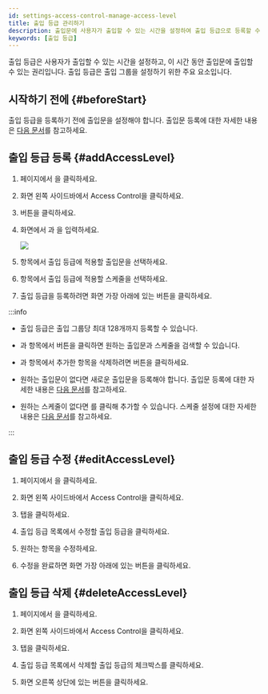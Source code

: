 ```yaml
---
id: settings-access-control-manage-access-level
title: 출입 등급 관리하기
description: 출입문에 사용자가 출입할 수 있는 시간을 설정하여 출입 등급으로 등록할 수 있습니다.
keywords: [출입 등급]
---
```


출입 등급은 사용자가 출입할 수 있는 시간을 설정하고, 이 시간 동안 출입문에 출입할 수 있는 권리입니다. 출입 등급은 출입 그룹을 설정하기 위한 주요 요소입니다.

## 시작하기 전에 {#beforeStart}

출입 등급을 등록하기 전에 출입문을 설정해야 합니다. 출입문 등록에 대한 자세한 내용은 [다음 문서](settings-door-add)를 참고하세요.

## 출입 등급 등록 {#addAccessLevel}

1. <Cmd sid='shell.header.launcher' /> 페이지에서 <Cmd sid='shell.header.setting' />을 클릭하세요.

1. 화면 왼쪽 사이드바에서 <Cmd>Access Control</Cmd>을 클릭하세요.

1. <Cmd sid='button.func.addAccessLevel' product='2' /> 버튼을 클릭하세요.

1. <Cmd sid='accessGroup.addNewAccessLevel' product='2' /> 화면에서 <Cmd sid='common.name' product='2' />과 <Cmd sid='common.description' product='2' />을 입력하세요.

    <Image src='/img/biostarx-settings-add-access-level.png' />

1. <Cmd sid='common.door' product='2' /> 항목에서 출입 등급에 적용할 출입문을 선택하세요.

1. <Cmd sid='common.schedule' product='2' /> 항목에서 출입 등급에 적용할 스케줄을 선택하세요.

1. 출입 등급을 등록하려면 화면 가장 아래에 있는 <Cmd sid='button.apply' product='2' /> 버튼을 클릭하세요.

:::info

* 출입 등급은 출입 그룹당 최대 128개까지 등록할 수 있습니다.

* <Cmd sid='common.door' product='2' />과 <Cmd sid='common.schedule' product='2' /> 항목에서 <IcSearch /> 버튼을 클릭하면 원하는 출입문과 스케줄을 검색할 수 있습니다.

* <Cmd sid='common.door' product='2' />과 <Cmd sid='common.schedule' product='2' /> 항목에서 추가한 항목을 삭제하려면 <IcTrash2 /> 버튼을 클릭하세요.

* 원하는 출입문이 없다면 새로운 출입문을 등록해야 합니다. 출입문 등록에 대한 자세한 내용은 [다음 문서](settings-door-add)를 참고하세요.

* 원하는 스케줄이 없다면 <Cmd sid='button.plusAddSchedule' product='2' />를 클릭해 추가할 수 있습니다. 스케줄 설정에 대한 자세한 내용은 [다음 문서](#)를 참고하세요.

:::


## 출입 등급 수정 {#editAccessLevel}

1. <Cmd sid='shell.header.launcher' /> 페이지에서 <Cmd sid='shell.header.setting' />을 클릭하세요.

1. 화면 왼쪽 사이드바에서 <Cmd>Access Control</Cmd>을 클릭하세요.

1. <Cmd sid='access_control.tab.access_level' product='2' /> 탭을 클릭하세요.

1. 출입 등급 목록에서 수정할 출입 등급을 클릭하세요.

1. 원하는 항목을 수정하세요.

1. 수정을 완료하면 화면 가장 아래에 있는 <Cmd sid='button.apply' product='2' /> 버튼을 클릭하세요.


## 출입 등급 삭제 {#deleteAccessLevel}

1. <Cmd sid='shell.header.launcher' /> 페이지에서 <Cmd sid='shell.header.setting' />을 클릭하세요.

1. 화면 왼쪽 사이드바에서 <Cmd>Access Control</Cmd>을 클릭하세요.

1. <Cmd sid='access_control.tab.access_level' product='2' /> 탭을 클릭하세요.

1. 출입 등급 목록에서 삭제할 출입 등급의 체크박스를 클릭하세요.

1. 화면 오른쪽 상단에 있는 <Cmd sid='button.deleteAccessLevel' product='2' /> 버튼을 클릭하세요.